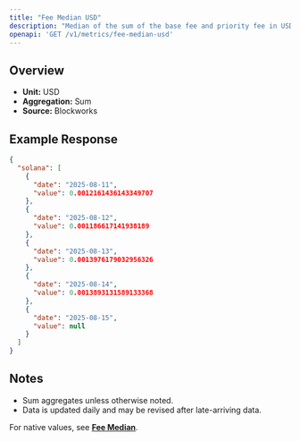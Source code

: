 ```yaml
---
title: "Fee Median USD"
description: "Median of the sum of the base fee and priority fee in USD that day"
openapi: 'GET /v1/metrics/fee-median-usd'
---
```


## Overview

- **Unit:** USD
- **Aggregation:** Sum
- **Source:** Blockworks

## Example Response

```json
{
  "solana": [
    {
      "date": "2025-08-11",
      "value": 0.0012161436143349707
    },
    {
      "date": "2025-08-12",
      "value": 0.001186617141938189
    },
    {
      "date": "2025-08-13",
      "value": 0.0013976179032956326
    },
    {
      "date": "2025-08-14",
      "value": 0.0013893131589133368
    },
    {
      "date": "2025-08-15",
      "value": null
    }
  ]
}
```

## Notes
- Sum aggregates unless otherwise noted.
- Data is updated daily and may be revised after late-arriving data.


<Note>For native values, see **[Fee Median](./fee-median)**.</Note>